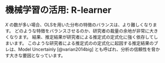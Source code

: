 # 機械学習の活用: R-learner {#sec-RLeaner}

$X$ の数が多い場合、OLSを用いた分布の特徴のバランスは、より難しくなります。
どのような特徴をバランスさせるのか、研究者の裁量の余地が非常に大きくなります。
結果、推定結果が研究者による推定式の定式化に強く依存してしまいます。
このような研究者による推定式のの定式化に起因する推定結果のブレは、Model Uncertainly [@varian2014big] とも呼ばれ、分析の信頼性を脅かす大きな要因となっています。
